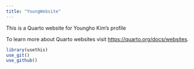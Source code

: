 ```yaml
---
title: "YoungWebsite"
---
```


This is a Quarto website for Youngho Kim's profile

To learn more about Quarto websites visit <https://quarto.org/docs/websites>.

```r
library(usethis)
use_git()
use_github()
```
